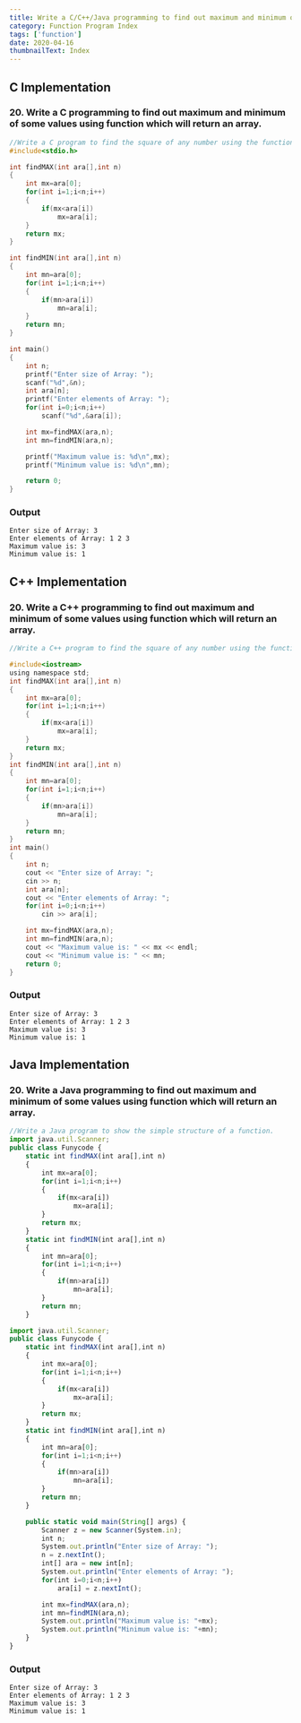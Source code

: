 ```yaml
---
title: Write a C/C++/Java programming to find out maximum and minimum of some values using function which will return an array.
category: Function Program Index
tags: ['function']
date: 2020-04-16
thumbnailText: Index
---
```


## C Implementation
### 20. Write a C programming to find out maximum and minimum of some values using function which will return an array.
```c
//Write a C program to find the square of any number using the function.
#include<stdio.h>

int findMAX(int ara[],int n)
{
    int mx=ara[0];
    for(int i=1;i<n;i++)
    {
        if(mx<ara[i])
            mx=ara[i];
    }
    return mx;
}

int findMIN(int ara[],int n)
{
    int mn=ara[0];
    for(int i=1;i<n;i++)
    {
        if(mn>ara[i])
            mn=ara[i];
    }
    return mn;
}

int main()
{
    int n;
    printf("Enter size of Array: ");
    scanf("%d",&n);
    int ara[n];
    printf("Enter elements of Array: ");
    for(int i=0;i<n;i++)
        scanf("%d",&ara[i]);

    int mx=findMAX(ara,n);
    int mn=findMIN(ara,n);

    printf("Maximum value is: %d\n",mx);
    printf("Minimum value is: %d\n",mn);

    return 0;
}
```
### Output
```
Enter size of Array: 3
Enter elements of Array: 1 2 3
Maximum value is: 3
Minimum value is: 1
```

## C++ Implementation
### 20. Write a C++ programming to find out maximum and minimum of some values using function which will return an array.
```c
//Write a C++ program to find the square of any number using the function.

#include<iostream>
using namespace std;
int findMAX(int ara[],int n)
{
    int mx=ara[0];
    for(int i=1;i<n;i++)
    {
        if(mx<ara[i])
            mx=ara[i];
    }
    return mx;
}
int findMIN(int ara[],int n)
{
    int mn=ara[0];
    for(int i=1;i<n;i++)
    {
        if(mn>ara[i])
            mn=ara[i];
    }
    return mn;
}
int main()
{
    int n;
    cout << "Enter size of Array: ";
    cin >> n;
    int ara[n];
    cout << "Enter elements of Array: ";
    for(int i=0;i<n;i++)
        cin >> ara[i];

    int mx=findMAX(ara,n);
    int mn=findMIN(ara,n);
    cout << "Maximum value is: " << mx << endl;
    cout << "Minimum value is: " << mn;
    return 0;
}
```
### Output
```
Enter size of Array: 3
Enter elements of Array: 1 2 3
Maximum value is: 3
Minimum value is: 1
```

## Java Implementation
### 20. Write a Java programming to find out maximum and minimum of some values using function which will return an array.
```js
//Write a Java program to show the simple structure of a function.
import java.util.Scanner;
public class Funycode {
    static int findMAX(int ara[],int n)
    {
        int mx=ara[0];
        for(int i=1;i<n;i++)
        {
            if(mx<ara[i])
                mx=ara[i];
        }
        return mx;
    }
    static int findMIN(int ara[],int n)
    {
        int mn=ara[0];
        for(int i=1;i<n;i++)
        {
            if(mn>ara[i])
                mn=ara[i];
        }
        return mn;
    }

import java.util.Scanner;
public class Funycode {
    static int findMAX(int ara[],int n)
    {
        int mx=ara[0];
        for(int i=1;i<n;i++)
        {
            if(mx<ara[i])
                mx=ara[i];
        }
        return mx;
    }
    static int findMIN(int ara[],int n)
    {
        int mn=ara[0];
        for(int i=1;i<n;i++)
        {
            if(mn>ara[i])
                mn=ara[i];
        }
        return mn;
    }

    public static void main(String[] args) {
        Scanner z = new Scanner(System.in);
        int n;
        System.out.println("Enter size of Array: ");
        n = z.nextInt();
        int[] ara = new int[n];
        System.out.println("Enter elements of Array: ");
        for(int i=0;i<n;i++)
            ara[i] = z.nextInt();

        int mx=findMAX(ara,n);
        int mn=findMIN(ara,n);
        System.out.println("Maximum value is: "+mx);
        System.out.println("Minimum value is: "+mn);
    }
}
```
### Output
```
Enter size of Array: 3
Enter elements of Array: 1 2 3
Maximum value is: 3
Minimum value is: 1
```
